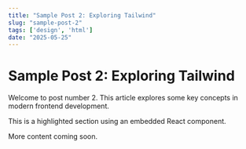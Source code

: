 ```yaml
---
title: "Sample Post 2: Exploring Tailwind"
slug: "sample-post-2"
tags: ['design', 'html']
date: "2025-05-25"
---
```



# Sample Post 2: Exploring Tailwind

Welcome to post number 2. This article explores some key concepts in modern frontend development.

<GlitchBox>
  This is a highlighted section using an embedded React component.
</GlitchBox>

More content coming soon.

